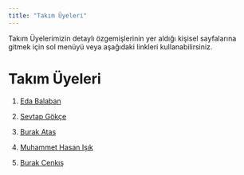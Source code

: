 ```yaml
---
title: "Takım Üyeleri"
---
```


Takım Üyelerimizin detaylı özgemişlerinin yer aldığı kişisel sayfalarına gitmek için sol menüyü veya aşağıdaki linkleri kullanabilirsiniz.

# Takım Üyeleri

1.  [Eda Balaban](/takim/edabalaban.qmd)

2.  [Sevtap Gökçe](/takim/SevtapGokce.qmd)

3.  [Burak Atas](/takim/BurakAtasqmd)

4.  [Muhammet Hasan Işık](/takim/muhammethasanisik.qmd)

5.  [Burak Cenkış](/takim/burakcenkis.qmd)
